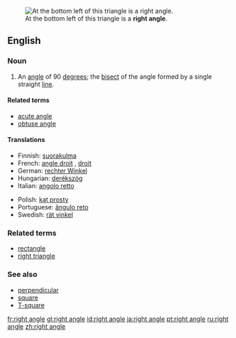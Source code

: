 [[Image:Triangle.Right.svg|thumb|At the bottom left of this triangle is a '''right angle'''.]]
==English==

===Noun===
{{en-noun|sg=[[right]] [[angle]]}}

# {{geometry}} An [[angle]] of 90 [[degree]]s; the [[bisect]] of the angle formed by a single straight [[line]].

====Related terms====
*[[acute angle]]
*[[obtuse angle]]

====Translations====
{{top}}
*Finnish: [[suorakulma]]
*French: [[angle droit]] {{m}}, [[droit]] {{m}}
*German: [[rechter Winkel]] {{m}}
*Hungarian: [[derékszög]]
*Italian: [[angolo retto]] {{m}}
{{mid}}
*Polish: [[kąt prosty]] {{m}}
*Portuguese: [[ângulo reto]] {{m}}
*Swedish: [[rät vinkel]] {{c}}
{{bottom}}

===Related terms===
*[[rectangle]]
*[[right triangle]]

===See also===
*[[perpendicular]]
*[[square]]
*[[T-square]]

[[fr:right angle]]
[[gl:right angle]]
[[id:right angle]]
[[ja:right angle]]
[[pt:right angle]]
[[ru:right angle]]
[[zh:right angle]]